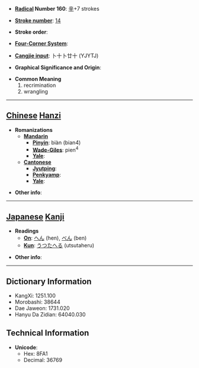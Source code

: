 * '''[[Wiktionary:Chinese radical index| Radical]] Number 160''': [[Wiktionary:Chinese radical index 辛|辛]]+7 strokes

* '''[[Wiktionary:Chinese total strokes index|Stroke number]]''': [[Wiktionary:Chinese total strokes index 14|14]]

* '''Stroke order''': 

* '''[[Wiktionary:Chinese four corner index|Four-Corner System]]''': 

* '''[[Wiktionary:Chinese Cangjie index|Cangjie input]]''': 卜十卜廿十 (YJYTJ)

* '''Graphical Significance and Origin''': 

* '''Common Meaning'''
*#recrimination
*# wrangling


----

== [[Chinese]] [[Hanzi]] ==

* '''Romanizations'''
** '''[[Mandarin]]'''
*** '''[[Pinyin]]''': biàn (bian4)
*** '''[[Wade-Giles]]''': pien<sup>4</sup>
*** '''[[Yale]]''': 
** '''[[Cantonese]]'''
*** '''[[Jyutping]]''':
*** '''[[Penkyamp]]''': 
*** '''[[Yale]]''': 

* '''Other info''': 

----

== [[Japanese]] [[Kanji]] ==

* '''Readings'''
** '''[[On]]''': [[へん]] (hen), [[べん]] (ben)
** '''[[Kun]]''': [[うつたへる]] (utsutaheru)

* '''Other info''':  

----

== Dictionary Information ==

* KangXi: 1251.100
* Morobashi: 38644
* Dae Jaweon: 1731.020
* Hanyu Da Zidian: 64040.030

== Technical Information ==

* '''Unicode''':
** Hex: 8FA1
** Decimal: 36769